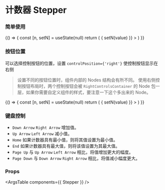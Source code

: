 
<Meta title="组件/计数器 Stepper" component={Stepper} />

# 计数器 Stepper


### 简单使用

<Canvas>
  <Story name="Stepper">
    {() => {
      const [n, setN] = useState(null)
      return (
        <Stepper
          value={n}
          onChange={(value) => {
            setN(value)
          }}
        >
        </Stepper>
      )
    }}
  </Story>
</Canvas>

### 按钮位置

可以选择控制按钮的位置，设置 `controlPosition={'right'}` 使控制按钮显示在右侧

> 设置不同的按钮位置时，组件内部的 Nodes 结构会有所不同。
> 使用右侧控制按钮布局时，两个控制按钮会被 `RightControlsContainer` 的 Node 包一层，如果你需要自定义组件的样式，要注意一下这个多出来的 Node。

<Canvas>
  <Story name="Stepper with controls right position">
    {() => {
      const [n, setN] = useState(null)
      return (
        <Stepper
          controlPosition={'right'}
          value={n}
          onChange={(value) => {
            setN(value)
          }}
        >
        </Stepper>
      )
    }}
  </Story>
</Canvas>

### 键盘控制

* `Down Arrow` `Right Arrow` 增加值。
* `Up Arrow` `Left Arrow` 减小值。
* `Home` 如果计数器具有最小值，则将其值设置为最小值。
* `End` 如果计数器具有最大值，则将该值设置为其最大值。
* `Page Up` 与 `Up Arrow` `Left Arrow` 相比，将值增加更大的幅度。
* `Page Down` 与 `Down Arrow` `Right Arrow` 相比，将值减小幅度更大。

### Props

<ArgsTable components={{ Stepper }} />